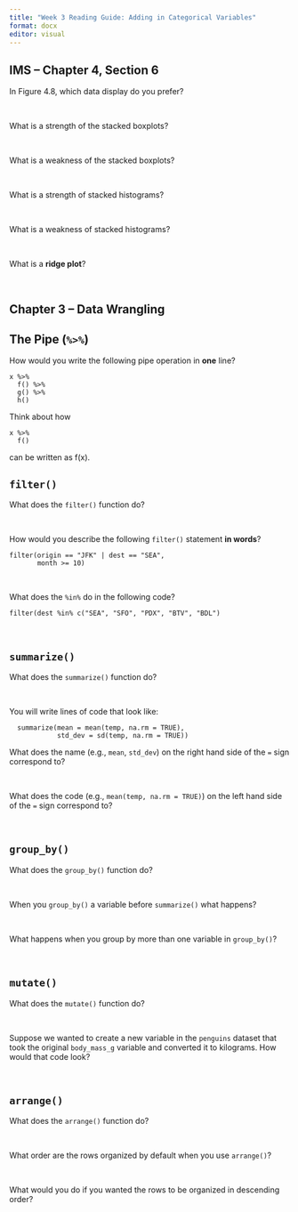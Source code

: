 ```yaml
---
title: "Week 3 Reading Guide: Adding in Categorical Variables"
format: docx
editor: visual
---
```


## IMS -- Chapter 4, Section 6

In Figure 4.8, which data display do you prefer?

</br>

What is a strength of the stacked boxplots?

</br>

What is a weakness of the stacked boxplots?

</br>

What is a strength of stacked histograms?

</br>

What is a weakness of stacked histograms?

</br>

What is a **ridge plot**?

</br>

## Chapter 3 -- Data Wrangling

## The Pipe (`%>%`)

How would you write the following pipe operation in **one** line?

    x %>% 
      f() %>% 
      g() %>% 
      h()

::: callout-tip
Think about how

    x %>% 
      f() 

can be written as f(x).
:::

## `filter()`

What does the `filter()` function do?

</br>

How would you describe the following `filter()` statement **in words**?

    filter(origin == "JFK" | dest == "SEA", 
           month >= 10)

</br>

What does the `%in%` do in the following code?

    filter(dest %in% c("SEA", "SFO", "PDX", "BTV", "BDL")

</br>

## `summarize()`

What does the `summarize()` function do?

</br>

You will write lines of code that look like:

      summarize(mean = mean(temp, na.rm = TRUE), 
                std_dev = sd(temp, na.rm = TRUE))

What does the name (e.g., `mean`, `std_dev`) on the right hand side of the `=` sign correspond to?

</br>

What does the code (e.g., `mean(temp, na.rm = TRUE)`) on the left hand side of the `=` sign correspond to?

</br>

## `group_by()`

What does the `group_by()` function do?

</br>

When you `group_by()` a variable before `summarize()` what happens?

</br>

What happens when you group by more than one variable in `group_by()`?

</br>

## `mutate()`

What does the `mutate()` function do?

</br>

Suppose we wanted to create a new variable in the `penguins` dataset that took the original `body_mass_g` variable and converted it to kilograms. How would that code look?

</br>

## `arrange()`

What does the `arrange()` function do?

</br>

What order are the rows organized by default when you use `arrange()`?

</br>

What would you do if you wanted the rows to be organized in descending order?

</br>
